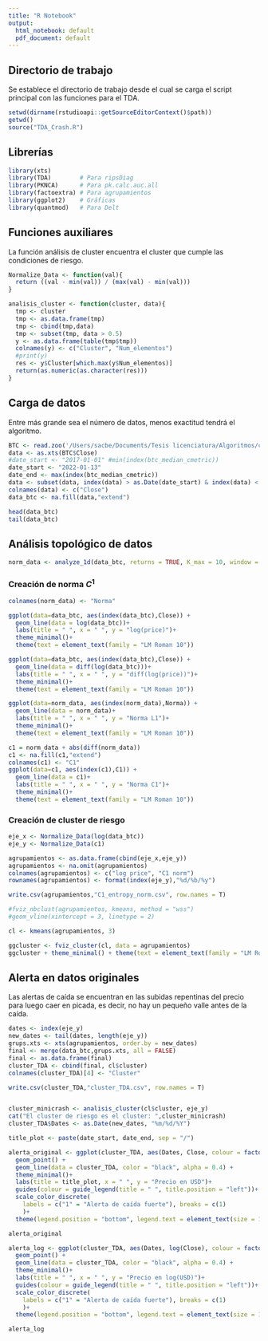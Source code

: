 ```yaml
---
title: "R Notebook"
output:
  html_notebook: default
  pdf_document: default
---
```


## Directorio de trabajo

Se establece el directorio de trabajo desde el cual se carga el script principal con las funciones para el TDA.

```r
setwd(dirname(rstudioapi::getSourceEditorContext()$path))
getwd()
source("TDA_Crash.R")
```

## Librerías

```r
library(xts)
library(TDA)        # Para ripsDiag
library(PKNCA)      # Para pk.calc.auc.all
library(factoextra) # Para agrupamientos
library(ggplot2)    # Gráficas
library(quantmod)   # Para Delt
```

## Funciones auxiliares

La función análisis de cluster encuentra el cluster que cumple las condiciones de riesgo.

```r
Normalize_Data <- function(val){
  return ((val - min(val)) / (max(val) - min(val)))
}

analisis_cluster <- function(cluster, data){
  tmp <- cluster
  tmp <- as.data.frame(tmp)
  tmp <- cbind(tmp,data)
  tmp <- subset(tmp, data > 0.5)
  y <- as.data.frame(table(tmp$tmp))
  colnames(y) <- c("Cluster", "Num_elementos")
  #print(y)
  res <- y$Cluster[which.max(y$Num_elementos)]
  return(as.numeric(as.character(res)))
}
```

## Carga de datos

Entre más grande sea el número de datos, menos exactitud tendrá el algoritmo.

```r
BTC <- read.zoo('/Users/sacbe/Documents/Tesis licenciatura/Algoritmos/cleaning/BTC-USD.csv', sep = ",", header =TRUE)
data <- as.xts(BTC$Close)
#date_start <- "2017-01-01" #min(index(btc_median_cmetric))
date_start <- "2022-01-13"
date_end <- max(index(btc_median_cmetric))
data <- subset(data, index(data) > as.Date(date_start) & index(data) < as.Date(date_end))
colnames(data) <- c("Close")
data_btc <- na.fill(data,"extend")

head(data_btc)
tail(data_btc)
```

## Análisis topológico de datos

```r
norm_data <- analyze_1d(data_btc, returns = TRUE, K_max = 10, window = 50)
```

### Creación de norma $C^1$

```r
colnames(norm_data) <- "Norma"

ggplot(data=data_btc, aes(index(data_btc),Close)) +
  geom_line(data = log(data_btc))+
  labs(title = " ", x = " ", y = "log(price)")+
  theme_minimal()+
  theme(text = element_text(family = "LM Roman 10"))

ggplot(data=data_btc, aes(index(data_btc),Close)) +
  geom_line(data = diff(log(data_btc)))+
  labs(title = " ", x = " ", y = "diff(log(price))")+
  theme_minimal()+
  theme(text = element_text(family = "LM Roman 10"))

ggplot(data=norm_data, aes(index(norm_data),Norma)) +
  geom_line(data = norm_data)+
  labs(title = " ", x = " ", y = "Norma L1")+
  theme_minimal()+
  theme(text = element_text(family = "LM Roman 10"))

c1 = norm_data + abs(diff(norm_data))
c1 <- na.fill(c1,"extend")
colnames(c1) <- "C1"
ggplot(data=c1, aes(index(c1),C1)) +
  geom_line(data = c1)+
  labs(title = " ", x = " ", y = "Norma C1")+
  theme_minimal()+
  theme(text = element_text(family = "LM Roman 10"))

```

### Creación de cluster de riesgo

```r
eje_x <- Normalize_Data(log(data_btc))
eje_y <- Normalize_Data(c1)

agrupamientos <- as.data.frame(cbind(eje_x,eje_y))
agrupamientos <- na.omit(agrupamientos)
colnames(agrupamientos) <- c("log price", "C1 norm")
rownames(agrupamientos) <- format(index(eje_y),"%d/%b/%y")

```

```r
write.csv(agrupamientos,"C1_entropy_norm.csv", row.names = T)
```

```r
#fviz_nbclust(agrupamientos, kmeans, method = "wss")
#geom_vline(xintercept = 3, linetype = 2)
```

```r
cl <- kmeans(agrupamientos, 3)

ggcluster <- fviz_cluster(cl, data = agrupamientos)
ggcluster + theme_minimal() + theme(text = element_text(family = "LM Roman 10"))
```

## Alerta en datos originales

Las alertas de caída se encuentran en las subidas repentinas del precio para luego caer en picada, es decir, no hay un pequeño valle antes de la caída.

```r
dates <- index(eje_y)
new_dates <- tail(dates, length(eje_y))
grups.xts <- xts(agrupamientos, order.by = new_dates)
final <- merge(data_btc,grups.xts, all = FALSE)
final <- as.data.frame(final)
cluster_TDA <- cbind(final, cl$cluster)
colnames(cluster_TDA)[4] <- "Cluster"

write.csv(cluster_TDA,"cluster_TDA.csv", row.names = T)


cluster_minicrash <- analisis_cluster(cl$cluster, eje_y)
cat("El cluster de riesgo es el cluster: ",cluster_minicrash)
cluster_TDA$Dates <- as.Date(new_dates, "%m/%d/%Y")

title_plot <- paste(date_start, date_end, sep = "/")

alerta_original <- ggplot(cluster_TDA, aes(Dates, Close, colour = factor(Cluster))) + 
  geom_point() +
  geom_line(data = cluster_TDA, color = "black", alpha = 0.4) +
  theme_minimal()+
  labs(title = title_plot, x = " ", y = "Precio en USD")+
  guides(colour = guide_legend(title = " ", title.position = "left"))+
  scale_color_discrete(
    labels = c("1" = "Alerta de caída fuerte"), breaks = c(1)
    )+
  theme(legend.position = "bottom", legend.text = element_text(size = 12), text = element_text(family = "LM Roman 10"))

alerta_original

alerta_log <- ggplot(cluster_TDA, aes(Dates, log(Close), colour = factor(Cluster))) + 
  geom_point() +
  geom_line(data = cluster_TDA, color = "black", alpha = 0.4) +
  theme_minimal()+
  labs(title = " ", x = " ", y = "Precio en log(USD)")+
  guides(colour = guide_legend(title = " ", title.position = "left"))+
  scale_color_discrete(
    labels = c("1" = "Alerta de caída fuerte"), breaks = c(1)
    )+
  theme(legend.position = "bottom", legend.text = element_text(size = 12), text = element_text(family = "LM Roman 10"))

alerta_log
```
